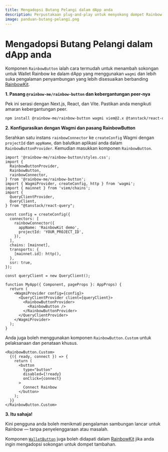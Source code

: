 ```yaml
---
title: Mengadopsi Butang Pelangi dalam dApp anda
description: Perpustakaan plug-and-play untuk menyokong dompet Rainbow dalam dApp anda
image: panduan-butang-pelangi.png
---
```


# Mengadopsi Butang Pelangi dalam dApp anda

Komponen `RainbowButton` ialah cara termudah untuk menambah sokongan untuk Wallet Rainbow ke dalam dApp yang menggunakan `wagmi` dan lebih suka pengalaman penyambungan yang lebih disesuaikan berbanding [RainbowKit](https://www.rainbowkit.com/docs/installation).

**1. Pasang `@rainbow-me/rainbow-button` dan kebergantungan peer-nya**

Pek ini serasi dengan Next.js, React, dan Vite. Pastikan anda mengikuti amaran kebergantungan peer.

```bash
npm install @rainbow-me/rainbow-button wagmi viem@2.x @tanstack/react-query
```

**2. Konfigurasikan dengan Wagmi dan pasang RainbowButton**

Serahkan satu instans `rainbowConnector` ke `createConfig` Wagmi dengan `projectId` dan `appName`, dan balutkan aplikasi anda dalam `RainbowButtonProvider`. Kemudian masukkan komponen `RainbowButton`.

```tsx
import '@rainbow-me/rainbow-button/styles.css';
import {
  RainbowButtonProvider,
  RainbowButton,
  rainbowConnector,
} from '@rainbow-me/rainbow-button';
import { WagmiProvider, createConfig, http } from 'wagmi';
import { mainnet } from 'viem/chains';
import {
  QueryClientProvider,
  QueryClient,
} from "@tanstack/react-query";

const config = createConfig({
  connectors: [
    rainbowConnector({
      appName: 'RainbowKit demo',
      projectId: 'YOUR_PROJECT_ID',
    }),
  ],
  chains: [mainnet],
  transports: {
    [mainnet.id]: http(),
  },
  ssr: true,
});

const queryClient = new QueryClient();

function MyApp({ Component, pageProps }: AppProps) {
  return (
    <WagmiProvider config={config}>
      <QueryClientProvider client={queryClient}>
        <RainbowButtonProvider>
          <RainbowButton />
        </RainbowButtonProvider>
      </QueryClientProvider>
    </WagmiProvider>
  );
}
```

Anda juga boleh menggunakan komponen `RainbowButton.Custom` untuk pelaksanaan dan penataan khusus.

```tsx
<RainbowButton.Custom>
  {({ ready, connect }) => {
    return (
      <button
        type="button"
        disabled={!ready}
        onClick={connect}
      >
        Connect Rainbow
      </button>
    );
  }}
</RainbowButton.Custom>
```

**3. Itu sahaja!**

Kini pengguna anda boleh menikmati pengalaman sambungan lancar untuk Rainbow — tanpa penyelenggaraan atau masalah.

Komponen [`WalletButton`](https://www.rainbowkit.com/docs/wallet-button) juga boleh didapati dalam [RainbowKit](https://www.rainbowkit.com/docs/installation) jika anda ingin mengadopsi sokongan untuk dompet tambahan.

